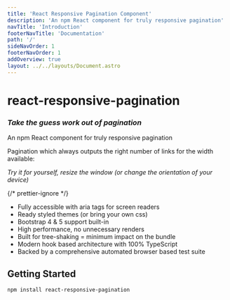 ```yaml
---
title: 'React Responsive Pagination Component'
description: 'An npm React component for truly responsive pagination'
navTitle: 'Introduction'
footerNavTitle: 'Documentation'
path: '/'
sideNavOrder: 1
footerNavOrder: 1
addOverview: true
layout: ../../layouts/Document.astro
---
```



# react-responsive-pagination

### _Take the guess work out of pagination_

An npm React component for truly responsive pagination

Pagination which always outputs the right number of links for the width available:

<BootstrapThemeContainer>
  <PaginationRenderer client:load />
</BootstrapThemeContainer>

_Try it for yourself, resize the window (or change the orientation of your device)_

{/* prettier-ignore */}
<TickList>
  - Fully accessible with aria tags for screen readers  
  - Ready styled themes (or bring your own css)
  - Bootstrap 4 & 5 support built-in
  - High performance, no unnecessary renders
  - Built for tree-shaking = minimum impact on the bundle
  - Modern hook based architecture with 100% TypeScript
  - Backed by a comprehensive automated browser based test suite
</TickList>

## Getting Started

```bash
npm install react-responsive-pagination
```

<ChoiceBlocksContainer>
  <ChoiceBlock
    title="Want ready-styled pagination?"
    ctaLabel="Themed Pagination"
    ctaLink="/themes"
  >
    <ClassicThemeContainer noBottomMargin>
      <PaginationRenderer client:load />
    </ClassicThemeContainer>
  </ChoiceBlock>
  <ChoiceBlock
    title="Already using Bootstrap?"
    ctaLabel="Bootstrap Pagination"
    ctaLink="/bootstrap-pagination"
  >
    <BootstrapThemeContainer noBottomMargin>
      <PaginationRenderer client:load />
    </BootstrapThemeContainer>
  </ChoiceBlock>
  <ChoiceBlock
    title="Want to use custom styles?"
    ctaLabel="Custom Pagination"
    ctaLink="/custom-styled-pagination"
  >
    <CustomStyleContainer noBottomMargin>
      <PaginationRenderer client:load />
    </CustomStyleContainer>
  </ChoiceBlock>
</ChoiceBlocksContainer>
